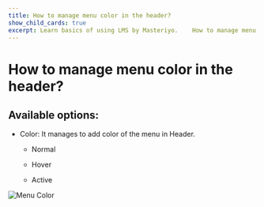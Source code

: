 ---
title: How to manage menu color in the header?
show_child_cards: true
excerpt: Learn basics of using LMS by Masteriyo.    How to manage menu color in the header.
---

#  How to manage menu color in the header?

## Available options:

- Color: It manages to add color of the menu in Header.
  - Normal
  
  - Hover
  
  - Active

![Menu Color](https://user-images.githubusercontent.com/109593521/184348209-205ad85b-cc25-486b-a69b-aa16bfcc6264.gif)

